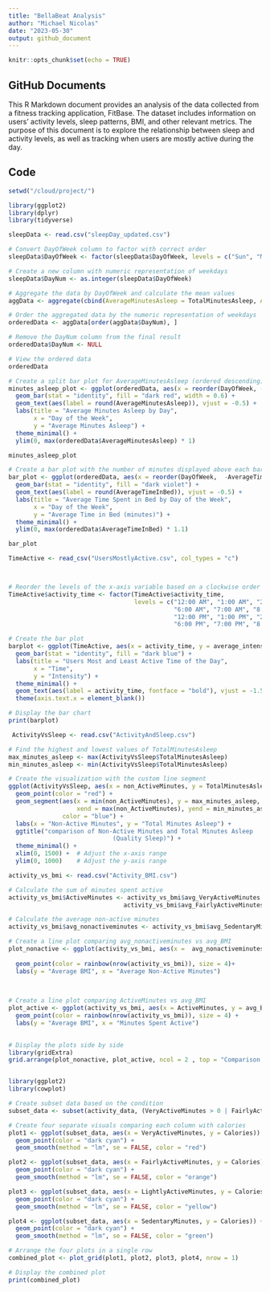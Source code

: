 ```yaml
---
title: "BellaBeat Analysis"
author: "Michael Nicolas"
date: "2023-05-30"
output: github_document
---
```


```r
knitr::opts_chunk$set(echo = TRUE)
```


## GitHub Documents

This R Markdown document provides an analysis of the data collected from a fitness tracking application, FitBase. The dataset includes information on users' activity levels, sleep patterns, BMI, and other relevant metrics. The purpose of this document is to explore the relationship between sleep and activity levels, as well as tracking when users are mostly active during the day.


##  Code



```r
setwd("/cloud/project/")
```




```r
library(ggplot2)
library(dplyr)
library(tidyverse)
```

```r

sleepData <- read.csv("sleepDay_updated.csv")

# Convert DayOfWeek column to factor with correct order
sleepData$DayOfWeek <- factor(sleepData$DayOfWeek, levels = c("Sun", "Mon", "Tue", "Wed", "Thu", "Fri", "Sat"))

# Create a new column with numeric representation of weekdays
sleepData$DayNum <- as.integer(sleepData$DayOfWeek)

# Aggregate the data by DayOfWeek and calculate the mean values
aggData <- aggregate(cbind(AverageMinutesAsleep = TotalMinutesAsleep, AverageTimeInBed = TotalTimeInBed, DayNum) ~ DayOfWeek, sleepData, FUN = mean)

# Order the aggregated data by the numeric representation of weekdays
orderedData <- aggData[order(aggData$DayNum), ]

# Remove the DayNum column from the final result
orderedData$DayNum <- NULL

# View the ordered data
orderedData


```
```r
# Create a split bar plot for AverageMinutesAsleep (ordered descending)
minutes_asleep_plot <- ggplot(orderedData, aes(x = reorder(DayOfWeek, -AverageMinutesAsleep), y = AverageMinutesAsleep)) +
  geom_bar(stat = "identity", fill = "dark red", width = 0.6) +
  geom_text(aes(label = round(AverageMinutesAsleep)), vjust = -0.5) +
  labs(title = "Average Minutes Asleep by Day",
       x = "Day of the Week",
       y = "Average Minutes Asleep") +
  theme_minimal() +
  ylim(0, max(orderedData$AverageMinutesAsleep) * 1)

minutes_asleep_plot

```




```r
# Create a bar plot with the number of minutes displayed above each bar
bar_plot <- ggplot(orderedData, aes(x = reorder(DayOfWeek,  -AverageTimeInBed), y=AverageTimeInBed) ) +
  geom_bar(stat = "identity", fill = "dark violet") +
  geom_text(aes(label = round(AverageTimeInBed)), vjust = -0.5) +
  labs(title = "Average Time Spent in Bed by Day of the Week",
       x = "Day of the Week",
       y = "Average Time in Bed (minutes)") +
  theme_minimal() +
  ylim(0, max(orderedData$AverageTimeInBed) * 1.1)

bar_plot

```
```r
TimeActive <- read_csv("UsersMostlyActive.csv", col_types = "c")



# Reorder the levels of the x-axis variable based on a clockwise order starting from 12:00 am
TimeActive$activity_time <- factor(TimeActive$activity_time,
                                   levels = c("12:00 AM", "1:00 AM", "2:00 AM", "3:00 AM", "4:00 AM", "5:00 AM",
                                              "6:00 AM", "7:00 AM", "8:00 AM", "9:00 AM", "10:00 AM", "11:00 AM",
                                              "12:00 PM", "1:00 PM", "2:00 PM", "3:00 PM", "4:00 PM", "5:00 PM",
                                              "6:00 PM", "7:00 PM", "8:00 PM", "9:00 PM", "10:00 PM", "11:00 PM"))

# Create the bar plot
barplot <- ggplot(TimeActive, aes(x = activity_time, y = average_intensity)) +
  geom_bar(stat = "identity", fill = "dark blue") +
  labs(title = "Users Most and Least Active Time of the Day",
       x = "Time",
       y = "Intensity") +
  theme_minimal() +
  geom_text(aes(label = activity_time, fontface = "bold"), vjust = -1.5, size = 1.8) +
  theme(axis.text.x = element_blank())

# Display the bar chart
print(barplot)

```







```r

 ActivityVsSleep <- read.csv("ActivityAndSleep.csv")

# Find the highest and lowest values of TotalMinutesAsleep
max_minutes_asleep <- max(ActivityVsSleep$TotalMinutesAsleep)
min_minutes_asleep <- min(ActivityVsSleep$TotalMinutesAsleep)

# Create the visualization with the custom line segment
ggplot(ActivityVsSleep, aes(x = non_ActiveMinutes, y = TotalMinutesAsleep)) +
  geom_point(color = "red") +
  geom_segment(aes(x = min(non_ActiveMinutes), y = max_minutes_asleep,
                   xend = max(non_ActiveMinutes), yend = min_minutes_asleep),
               color = "blue") +
  labs(x = "Non-Active Minutes", y = "Total Minutes Asleep") +
  ggtitle("comparison of Non-Active Minutes and Total Minutes Asleep
                             (Quality Sleep)") +
  theme_minimal() +
  xlim(0, 1500) +  # Adjust the x-axis range
  ylim(0, 1000)    # Adjust the y-axis range


```



```r
activity_vs_bmi <- read.csv("Activity_BMI.csv")
```

```r

# Calculate the sum of minutes spent active
activity_vs_bmi$ActiveMinutes <- activity_vs_bmi$avg_VeryActiveMinutes +
                                activity_vs_bmi$avg_FairlyActiveMinutes

# Calculate the average non-active minutes
activity_vs_bmi$avg_nonactiveminutes <- activity_vs_bmi$avg_SedentaryMinutes + activity_vs_bmi$avg_LightlyActiveMinutes

# Create a line plot comparing avg_nonactiveminutes vs avg_BMI
plot_nonactive <- ggplot(activity_vs_bmi, aes(x =  avg_nonactiveminutes, y = avg_BMI)) + 
  
  geom_point(color = rainbow(nrow(activity_vs_bmi)), size = 4)+
  labs(y = "Average BMI", x = "Average Non-Active Minutes") 
  
  

# Create a line plot comparing ActiveMinutes vs avg_BMI
plot_active <- ggplot(activity_vs_bmi, aes(x = ActiveMinutes, y = avg_BMI )) +
  geom_point(color = rainbow(nrow(activity_vs_bmi)), size = 4) +
  labs(y = "Average BMI", x = "Minutes Spent Active") 
  

# Display the plots side by side
library(gridExtra)
grid.arrange(plot_nonactive, plot_active, ncol = 2 , top = "Comparison of Activity and Non-Activity by BMI")



```




```r
library(ggplot2)
library(cowplot)

# Create subset data based on the condition
subset_data <- subset(activity_data, (VeryActiveMinutes > 0 | FairlyActiveMinutes > 0 | LightlyActiveMinutes > 0 | SedentaryMinutes > 0) & Calories > 0)

# Create four separate visuals comparing each column with calories
plot1 <- ggplot(subset_data, aes(x = VeryActiveMinutes, y = Calories)) +
  geom_point(color = "dark cyan") +
  geom_smooth(method = "lm", se = FALSE, color = "red") 

plot2 <- ggplot(subset_data, aes(x = FairlyActiveMinutes, y = Calories)) +
  geom_point(color = "dark cyan") +
  geom_smooth(method = "lm", se = FALSE, color = "orange") 

plot3 <- ggplot(subset_data, aes(x = LightlyActiveMinutes, y = Calories)) +
  geom_point(color = "dark cyan") +
  geom_smooth(method = "lm", se = FALSE, color = "yellow") 

plot4 <- ggplot(subset_data, aes(x = SedentaryMinutes, y = Calories)) +
  geom_point(color = "dark cyan") +
  geom_smooth(method = "lm", se = FALSE, color = "green") 

# Arrange the four plots in a single row
combined_plot <- plot_grid(plot1, plot2, plot3, plot4, nrow = 1)

# Display the combined plot
print(combined_plot)

```


